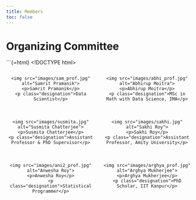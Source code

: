 ```yaml
---
title: Members
toc: false
---
```


# Organizing Committee

\`\`\`{=html} \<!DOCTYPE html\>

<html lang="en">

<head>

<meta charset="UTF-8">

<meta name="viewport" content="width=device-width, initial-scale=1.0">

<title>Organizing Committee</title>

```{=html}
<style>
  .team-container {
    display: grid;
    grid-template-columns: repeat(2, 1fr);
    gap: 20px;
    text-align: center;
  }

  .team-member {
    display: flex;
    flex-direction: column;
    align-items: center;
  }

  .team-member img {
    width: 150px;
    height: 150px;
    object-fit: cover;
    border-radius: 50%;
    border: 3px solid #555;
  }

  .team-member p {
    margin: 10px 0 0;
    font-size: 16px;
    font-weight: bold;
  }

  .designation {
    font-size: 14px;
    color: #666;
  }
</style>
```

</head>

<body>

::::::::: team-container
::: team-member
```         
<img src="images/sam_prof.jpg" alt="Samrit Pramanik">
<p>Samrit Pramanik</p>
<p class="designation">Data Scientist</p>
```
:::

::: team-member
```         
<img src="images/abhi_prof.jpg" alt="Abhirup Moitra">
<p>Abhirup Moitra</p>
<p class="designation">MSc in Math with Data Science, IMA</p>
```
:::

::: team-member
```         
<img src="images/susmita.jpg" alt="Susmita Chatterjee">
<p>Susmita Chatterjee</p>
<p class="designation">Assistant Professor & PhD Supervisor</p>
```
:::

::: team-member
```         
<img src="images/sakhi.jpg" alt="Sakhi Roy">
<p>Sakhi Roy</p>
<p class="designation">Assistant Professor, Amity University</p>
```
:::

::: team-member
```         
<img src="images/ani2_prof.jpg" alt="Anwesha Roy">
<p>Anwesha Roy</p>
<p class="designation">Statistical Programmer</p>
```
:::

::: team-member
```         
<img src="images/arghya_prof.jpg" alt="Arghya Mukherjee">
<p>Arghya Mukherjee</p>
<p class="designation">PhD Scholar, IIT Kanpur</p>
```
:::
:::::::::

</body>

</html>
